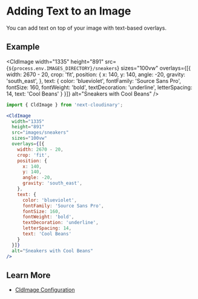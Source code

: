 


<Head>
  <title>Text Overlays - Next Cloudinary</title>
  <meta name="og:title" content="Adding Text to an Image - Next Cloudinary" />
  <meta name="og:url" content={`https://next-cloudinary.spacejelly.dev/use-cases/text-overlays`} />
</Head>

<OgImage
  title="Text Overlays"
  twitterTitle="Adding Text to an Image"
/>

# Adding Text to an Image

You can add text on top of your image with text-based overlays.

## Example

<CldImage
  width="1335"
  height="891"
  src={`${process.env.IMAGES_DIRECTORY}/sneakers`}
  sizes="100vw"
  overlays={[{
    width: 2670 - 20,
    crop: 'fit',
    position: {
      x: 140,
      y: 140,
      angle: -20,
      gravity: 'south_east',
    },
    text: {
      color: 'blueviolet',
      fontFamily: 'Source Sans Pro',
      fontSize: 160,
      fontWeight: 'bold',
      textDecoration: 'underline',
      letterSpacing: 14,
      text: 'Cool Beans'
    }
  }]}
  alt="Sneakers with Cool Beans"
/>


```jsx
import { CldImage } from 'next-cloudinary';

<CldImage
  width="1335"
  height="891"
  src="images/sneakers"
  sizes="100vw"
  overlays={[{
    width: 2670 - 20,
    crop: 'fit',
    position: {
      x: 140,
      y: 140,
      angle: -20,
      gravity: 'south_east',
    },
    text: {
      color: 'blueviolet',
      fontFamily: 'Source Sans Pro',
      fontSize: 160,
      fontWeight: 'bold',
      textDecoration: 'underline',
      letterSpacing: 14,
      text: 'Cool Beans'
    }
  }]}
  alt="Sneakers with Cool Beans"
/>
```

## Learn More
* [CldImage Configuration](/components/cldimage/configuration)